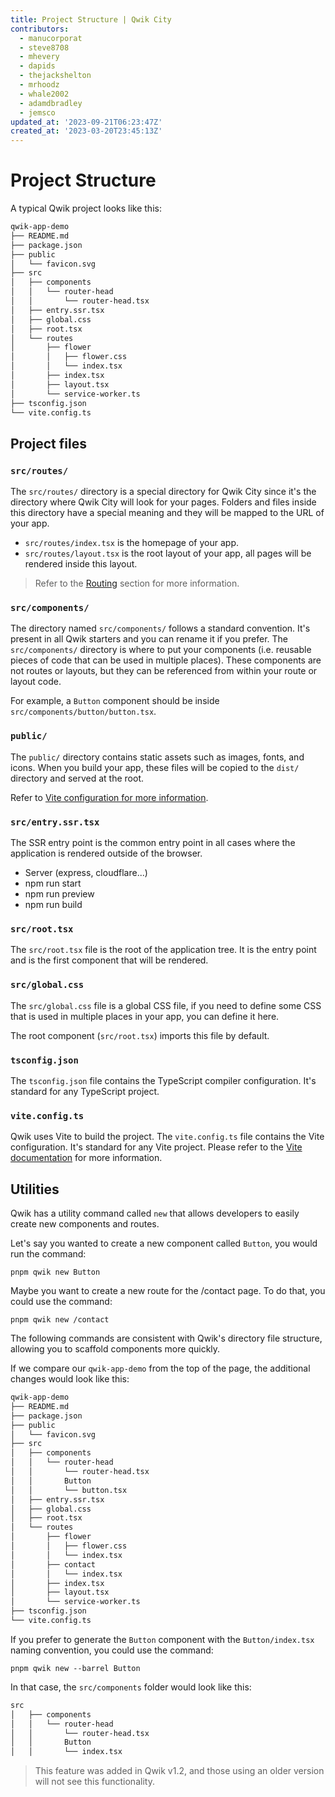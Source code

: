 ```yaml
---
title: Project Structure | Qwik City
contributors:
  - manucorporat
  - steve8708
  - mhevery
  - dapids
  - thejackshelton
  - mrhoodz
  - whale2002
  - adamdbradley
  - jemsco
updated_at: '2023-09-21T06:23:47Z'
created_at: '2023-03-20T23:45:13Z'
---
```


# Project Structure

A typical Qwik project looks like this:

```bash
qwik-app-demo
├── README.md
├── package.json
├── public
│   └── favicon.svg
├── src
│   ├── components
│   │   └── router-head
│   │       └── router-head.tsx
│   ├── entry.ssr.tsx
│   ├── global.css
│   ├── root.tsx
│   └── routes
│       ├── flower
│       │   ├── flower.css
│       │   └── index.tsx
│       ├── index.tsx
│       ├── layout.tsx
│       └── service-worker.ts
├── tsconfig.json
└── vite.config.ts
```

## Project files

### `src/routes/`

The `src/routes/` directory is a special directory for Qwik City since it's the directory where Qwik City will look for your pages. Folders and files inside this directory have a special meaning and they will be mapped to the URL of your app.

- `src/routes/index.tsx` is the homepage of your app.
- `src/routes/layout.tsx` is the root layout of your app, all pages will be rendered inside this layout.

> Refer to the [Routing](/docs/routing) section for more information.

### `src/components/`

The directory named `src/components/` follows a standard convention. It's present in all Qwik starters and you can rename it if you prefer. The `src/components/` directory is where to put your components (i.e. reusable pieces of code that can be used in multiple places). These components are not routes or layouts, but they can be referenced from within your route or layout code.


For example, a `Button` component should be inside `src/components/button/button.tsx`.

### `public/`

The `public/` directory contains static assets such as images, fonts, and icons. When you build your app, these files will be copied to the `dist/` directory and served at the root.

Refer to [Vite configuration for more information](https://vitejs.dev/guide/build.html#public-base-path).

### `src/entry.ssr.tsx`

The SSR entry point is the common entry point in all cases where the application is rendered outside of the browser.

- Server (express, cloudflare...)
- npm run start
- npm run preview
- npm run build

### `src/root.tsx`

The `src/root.tsx` file is the root of the application tree.  It is the entry point and is the first component that will be rendered.

### `src/global.css`

The `src/global.css` file is a global CSS file, if you need to define some CSS that is used in multiple places in your app, you can define it here.

The root component (`src/root.tsx`) imports this file by default.

### `tsconfig.json`

The `tsconfig.json` file contains the TypeScript compiler configuration. It's standard for any TypeScript project.

### `vite.config.ts`

Qwik uses Vite to build the project. The `vite.config.ts` file contains the Vite configuration. It's standard for any Vite project. Please refer to the [Vite documentation](https://vitejs.dev/config/) for more information.

## Utilities

Qwik has a utility command called `new` that allows developers to easily create new components and routes.

Let's say you wanted to create a new component called `Button`, you would run the command:
```tsx
pnpm qwik new Button
```

Maybe you want to create a new route for the /contact page. To do that, you could use the command:
```tsx
pnpm qwik new /contact
```

The following commands are consistent with Qwik's directory file structure, allowing you to scaffold components more quickly.

If we compare our `qwik-app-demo` from the top of the page, the additional changes would look like this:

```bash
qwik-app-demo
├── README.md
├── package.json
├── public
│   └── favicon.svg
├── src
│   ├── components
│   │   └── router-head
│   │       └── router-head.tsx
│   │       Button
│   │       └── button.tsx
│   ├── entry.ssr.tsx
│   ├── global.css
│   ├── root.tsx
│   └── routes
│       ├── flower
│       │   ├── flower.css
│       │   └── index.tsx
│       ├── contact
│       │   └── index.tsx
│       ├── index.tsx
│       ├── layout.tsx
│       └── service-worker.ts
├── tsconfig.json
└── vite.config.ts
```

If you prefer to generate the `Button` component with the `Button/index.tsx` naming convention, you could use the command:
```tsx
pnpm qwik new --barrel Button
```

In that case, the `src/components` folder would look like this:
```bash
src
│   ├── components
│   │   └── router-head
│   │       └── router-head.tsx
│   │       Button
│   │       └── index.tsx
```

> This feature was added in Qwik v1.2, and those using an older version will not see this functionality.

